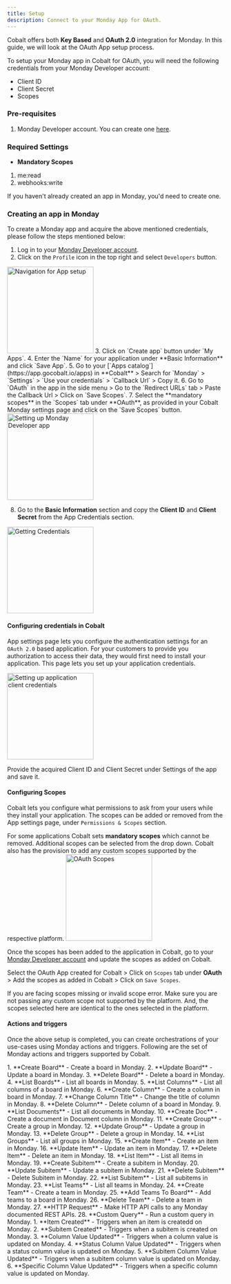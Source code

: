 ```yaml
---
title: Setup
description: Connect to your Monday App for OAuth.
---
```

Cobalt offers both **Key Based** and **OAuth 2.0** integration for Monday. In this guide, we will look at the OAuth App setup process.

To setup your Monday app in Cobalt for OAuth, you will need the following credentials from your Monday Developer account:
- Client ID
- Client Secret
- Scopes

### Pre-requisites

1. Monday Developer account. You can create one [here](https://auth.monday.com/users/sign_up_new?developer=true).

### Required Settings

* **Mandatory Scopes** 
1. me:read
2. webhooks:write

<Info>If you haven't already created an app in Monday, you'd need to create one.</Info>

### Creating an app in Monday

To create a Monday app and acquire the above mentioned credentials, please follow the steps mentioned below:

1. Log in to your [Monday Developer account](https://auth.monday.com/auth/login_monday?).
2. Click on the `Profile` icon in the top right and select `Developers` button.
<img height="200" src="/images/Monday/monday_navigation.png" alt="Navigation for App setup"/>
3. Click on `Create app` button under `My Apps`.
4. Enter the `Name` for your application under **Basic Information** and click `Save App`.
5. Go to your [`Apps catalog`](https://app.gocobalt.io/apps) in **Cobalt** > Search for `Monday` > `Settings` > `Use your credentials` > `Callback Url` > Copy it.
6. Go to `OAuth` in the app in the side menu > Go to the `Redirect URLs` tab > Paste the Callback Url > Click on `Save Scopes`.
7. Select the **mandatory scopes** in the `Scopes` tab under **OAuth**, as provided in your Cobalt Monday settings page and click on the `Save Scopes` button.
<img height="200" src="/images/Monday/monday_config.png" alt="Setting up Monday Developer app"/>

8. Go to the **Basic Information** section and copy the **Client ID** and **Client Secret** from the App Credentials section.
<img height="200" src="/images/Monday/monday_credentials.png" alt="Getting Credentials"/>

#### Configuring credentials in Cobalt
App settings page lets you configure the authentication settings for an `OAuth 2.0` based application. For your customers to provide you authorization to access their data,
they would first need to install your application. This page lets you set up your application credentials.

<img height="200" src="/images/Monday/monday_cobalt.png" alt="Setting up application client credentials"/>

Provide the acquired Client ID and Client Secret under Settings of the app and save it.

#### Configuring Scopes
Cobalt lets you configure what permissions to ask from your users while they install your application. The scopes can be added or removed from the App settings page, under `Permissions & Scopes`
section. 

For some applications Cobalt sets **mandatory scopes** which cannot be removed. Additional scopes can be selected from the drop down. Cobalt also has the provision to add any 
custom scopes supported by the respective platform.
<img height="200" src="/images/Monday/monday_scopes.png" alt="OAuth Scopes"/>

Once the scopes has been added to the application in Cobalt, go to your [Monday Developer account](https://auth.monday.com/auth/login_monday?) and update the scopes as added on Cobalt.

Select the OAuth App created for Cobalt > Click on `Scopes` tab under **OAuth** > Add the scopes as added in Cobalt > Click on `Save Scopes`. 

<Warning>
If you are facing scopes missing or invalid scope error. Make sure you are not passing any custom scope not supported by the platform. And, the scopes selected here are
identical to the ones selected in the platform.
</Warning>

#### Actions and triggers
Once the above setup is completed, you can create orchestrations of your use-cases using Monday actions and triggers. Following are the set of Monday actions and triggers
supported by Cobalt.

<Tabs>
  <Tab title="Actions">
  <AccordionGroup>
  <Accordion title="Board">
     1. **Create Board** - Create a board in Monday.
     2. **Update Board** - Update a board in Monday.
     3. **Delete Board** - Delete a board in Monday.
     4. **List Boards** - List all boards in Monday.
     </Accordion>
    <Accordion title="Column">
     5. **List Columns** - List all columns of a board in Monday.
     6. **Create Column** - Create a column in board in Monday.
     7. **Change Column Title** - Change the title of column in Monday.
     8. **Delete Column** - Delete column of a board in Monday.
    </Accordion>
    <Accordion title="Documents">
     9. **List Documents** - List all documents in Monday.
     10. **Create Doc** - Create a document in Document column in Monday.
    </Accordion>
     <Accordion title="Group">
     11. **Create Group** - Create a group in Monday.
     12. **Update Group** - Update a group in Monday.
     13. **Delete Group** - Delete a group in Monday.
     14. **List Groups** - List all groups in Monday.
      </Accordion>
     <Accordion title="Item">
     15. **Create Item** - Create an item in Monday.
     16. **Update Item** - Update an item in Monday.
     17. **Delete Item** - Delete an item in Monday.
     18. **List Item** - List all items in Monday.
     </Accordion>
     <Accordion title="Sub-item">
     19. **Create Subitem** - Create a subitem in Monday.
     20. **Update Subitem** - Update a subitem in Monday.
     21. **Delete Subitem** - Delete Subitem in Monday.
     22. **List Subitem** - List all subitems in Monday.
      </Accordion>
    <Accordion title="Teams">
     23. **List Teams** - List all teams in Monday.
     24. **Create Team** - Create a team in Monday.
     25. **Add Teams To Board** - Add teams to a board in Monday.
     26. **Delete Team** - Delete a team in Monday.
      </Accordion>
     <Accordion title="Others">
     27. **HTTP Request** - Make HTTP API calls to any Monday documented REST APIs.
     28. **Custom Query** - Run a custom query in Monday.
      </Accordion>
    </AccordionGroup>
  </Tab>
  
  <Tab title="Triggers">
         1. **Item Created** - Triggers when an item is createdd on Monday.
         2. **Subitem Created** - Triggers when a subitem is created on Monday.
         3. **Column Value Updated** - Triggers when a column value is updated on Monday.
         4. **Status Column Value Updated** - Triggers when a status column value is updated on Monday.
         5. **Subitem Column Value Updated** - Triggers when a subitem column value is updated on Monday.
         6. **Specific Column Value Updated** - Triggers when a specific column value is updated on Monday.
  </Tab>
</Tabs>